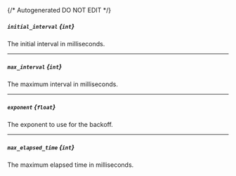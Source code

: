 {/* Autogenerated DO NOT EDIT  */}
##### `initial_interval` *{`int`}*
The initial interval in milliseconds.

---
##### `max_interval` *{`int`}*
The maximum interval in milliseconds.

---
##### `exponent` *{`float`}*
The exponent to use for the backoff.

---
##### `max_elapsed_time` *{`int`}*
The maximum elapsed time in milliseconds.

